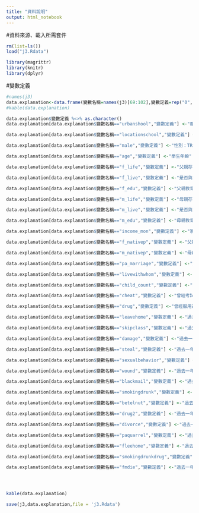 ```yaml
---
title: "資料說明"
output: html_notebook
---
```


#資料來源、載入所需套件
```r
rm(list=ls())
load("j3.Rdata")

library(magrittr)
library(knitr)
library(dplyr)
```



#變數定義

```r

#names(j3)
data.explanation<-data.frame(變數名稱=names(j3)[69:102],變數定義=rep("0",102-68))
#kable(data.explanation)

data.explanation$變數定義 %<>% as.character()
data.explanation[data.explanation$變數名稱=="urbanshool","變數定義"] <-"都市學校：TRUE=學校在都市；FALSE=學校不在都市"

data.explanation[data.explanation$變數名稱=="locationschool","變數定義"] <-"學校地區(台北、新北、宜蘭)：TP=台北；NTP=新北；IL=宜蘭"

data.explanation[data.explanation$變數名稱=="male","變數定義"] <-"性別：TRUE=男；FALSE=女"

data.explanation[data.explanation$變數名稱=="age","變數定義"] <-"學生年齡"

data.explanation[data.explanation$變數名稱=="f_life","變數定義"] <-"父親存歿：1=父親存；0=父親歿"

data.explanation[data.explanation$變數名稱=="f_live","變數定義"] <-"是否與父親同住：1=與父親同住；0=與父親不同住"

data.explanation[data.explanation$變數名稱=="f_edu","變數定義"] <-"父親教育程度：ele=父國小學歷；jun=父國中學歷；sen=父高中職學歷；jun=父大專院校學歷；gra=父研究所學藝；unedu=父未受教育"

data.explanation[data.explanation$變數名稱=="m_life","變數定義"] <-"母親存歿：1=母親存；0=母親歿"

data.explanation[data.explanation$變數名稱=="m_live","變數定義"] <-"是否與母親同住：1=與母親同住；0=與母親不同住"

data.explanation[data.explanation$變數名稱=="m_edu","變數定義"] <-"母親教育程度：ele=母國小學歷；jun=母國中學歷；sen=母高中職學歷；jun=母大專院校學歷；gra=母研究所學歷；unedu=母未受教育"

data.explanation[data.explanation$變數名稱=="income_mon","變數定義"] <-"家庭平均月收入(雙親)"

data.explanation[data.explanation$變數名稱=="f_nativep","變數定義"] <-"父親籍貫：ming=父本省閩南人；hakka=父客家人；dalou=父各省大陸；yuan=父原住民；others=父其他"

data.explanation[data.explanation$變數名稱=="m_nativep","變數定義"] <-"母親籍貫：ming=母本省閩南人；hakka=母客家人；dalou=母各省大陸；yuan=母原住民；others=母其他"

data.explanation[data.explanation$變數名稱=="pa_marriage","變數定義"] <-"父母婚姻狀況：together=父母同住；f_dei=父親去世；m_die=母親去世；divorce=夫母離婚；Separation=父母分居；divorcetoge=父母離婚但同居；others=其他"

data.explanation[data.explanation$變數名稱=="livewithwhom","變數定義"] <-"是否與父母同住：parents=與生父母均同住；dadstepm=與生父及繼母同住；momstepf=與生母及繼父同住；dad=與父親同住；mom=與母親同住；others=與其他人同住"

data.explanation[data.explanation$變數名稱=="child_count","變數定義"] <-"家庭小孩個數"

data.explanation[data.explanation$變數名稱=="cheat","變數定義"] <-"曾經考試作弊：1=考試曾經作弊；0=考試不從作弊"

data.explanation[data.explanation$變數名稱=="drug","變數定義"] <-"曾經服用過鎮定劑、安眠藥、強力膠、有機溶劑FM2、神仙水MDMA、安非他命等：1=曾經服用過；0=不曾服用過"

data.explanation[data.explanation$變數名稱=="leavehome","變數定義"] <-"過去一年有無逃家：1=有逃過家；0=無逃過家"

data.explanation[data.explanation$變數名稱=="skipclass","變數定義"] <-"過去一年有無翹課：1=有翹過課；0=無翹過課"

data.explanation[data.explanation$變數名稱=="damage","變數定義"] <-"過去一年有無故意破壞他人東西：1=有破壞過；0=無破壞過"

data.explanation[data.explanation$變數名稱=="steal","變數定義"] <-"過去一年有偷東西：1=有偷過東西；0=無偷過東西"

data.explanation[data.explanation$變數名稱=="sexualbehavior","變數定義"] <-"過去一年有無發生性行為：1=有發生性行為；0=無發生性行為"

data.explanation[data.explanation$變數名稱=="wound","變數定義"] <-"過去一年有無打傷別人：1=有打傷別人；0=無打傷別人"

data.explanation[data.explanation$變數名稱=="blackmail","變數定義"] <-"過去一年有無勒索別人：1=有勒索別人；0=無勒索別人"

data.explanation[data.explanation$變數名稱=="smokingdrunk","變數定義"] <-"過去一年有無抽菸或喝酒：1=有抽菸或喝酒；0=無抽菸或喝酒"

data.explanation[data.explanation$變數名稱=="betelnut","變數定義"] <-"過去一年有無嚼檳榔：1=有嚼檳榔；0=無嚼檳榔"

data.explanation[data.explanation$變數名稱=="drug2","變數定義"] <-"過去一年有無使用藥物(強力膠、速賜康、安非他命)：1=有使用藥物；0=無使用藥物"

data.explanation[data.explanation$變數名稱=="divorce","變數定義"] <-"過去一年父母有無離婚或分居：1=有離婚或分居；0=無離婚或分居"

data.explanation[data.explanation$變數名稱=="paquarrel","變數定義"] <-"過去一年父母有無越來越常吵架：1=父母有越來越常吵架；0=父母無越來越吵架"

data.explanation[data.explanation$變數名稱=="fleehome","變數定義"] <-"過去一年我逃家了：1=有逃家；0=無逃家"

data.explanation[data.explanation$變數名稱=="smokingdrunkdrug","變數定義"] <-"過去一年開始抽菸、喝酒或吸毒：1=有抽菸、喝酒或吸毒；0=無抽菸、喝酒或吸毒"

data.explanation[data.explanation$變數名稱=="fmdie","變數定義"] <-"過去一年父或母去世：1=有父或母去世；0=無父或母去世"




kable(data.explanation)
```

```r
save(j3,data.explanation,file = 'j3.Rdata')
```

